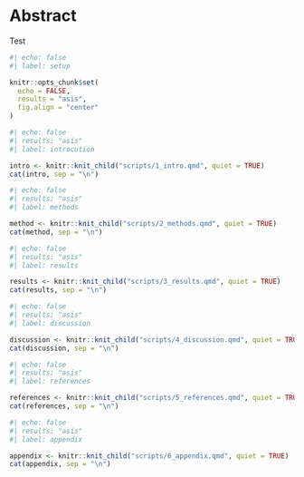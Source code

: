```{=tex}
\newpage
\pagenumbering{roman}
\thispagestyle{empty}

```
\newpage

\mbox{}\thispagestyle{empty}\newpage

# Abstract {.unnumbered}

Test

\newpage

\pagenumbering{arabic}

\tableofcontents

```r
#| echo: false
#| label: setup

knitr::opts_chunk$set(
  echo = FALSE,
  results = "asis",
  fig.align = "center"
)

```

```r
#| echo: false
#| results: "asis"
#| label: introcution

intro <- knitr::knit_child("scripts/1_intro.qmd", quiet = TRUE)
cat(intro, sep = "\n")
```

```r
#| echo: false
#| results: "asis"
#| label: methods

method <- knitr::knit_child("scripts/2_methods.qmd", quiet = TRUE)
cat(method, sep = "\n")
```

```r
#| echo: false
#| results: "asis"
#| label: results

results <- knitr::knit_child("scripts/3_results.qmd", quiet = TRUE)
cat(results, sep = "\n")
```

```r
#| echo: false
#| results: "asis"
#| label: discussion

discussion <- knitr::knit_child("scripts/4_discussion.qmd", quiet = TRUE)
cat(discussion, sep = "\n")
```

```r
#| echo: false
#| results: "asis"
#| label: references

references <- knitr::knit_child("scripts/5_references.qmd", quiet = TRUE)
cat(references, sep = "\n")
```

```r
#| echo: false
#| results: "asis"
#| label: appendix

appendix <- knitr::knit_child("scripts/6_appendix.qmd", quiet = TRUE)
cat(appendix, sep = "\n")
```